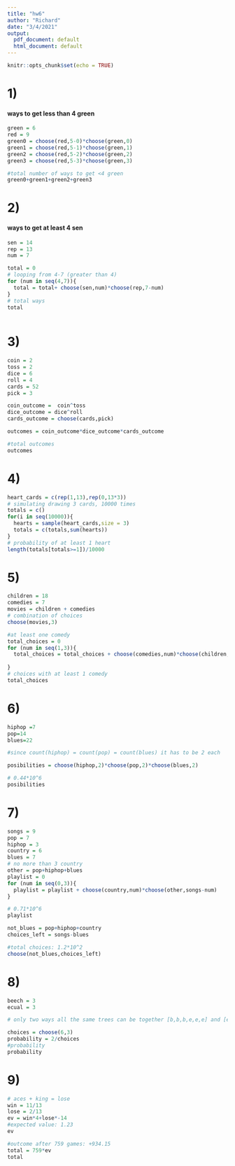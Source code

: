 ---
title: "hw6"
author: "Richard"
date: "3/4/2021"
output:
  pdf_document: default
  html_document: default
---

```{r setup, include=FALSE}
knitr::opts_chunk$set(echo = TRUE)
```

# 1)

#### ways to get less than 4 green

```{r}
green = 6
red = 9
green0 = choose(red,5-0)*choose(green,0)
green1 = choose(red,5-1)*choose(green,1)
green2 = choose(red,5-2)*choose(green,2)
green3 = choose(red,5-3)*choose(green,3)

#total number of ways to get <4 green
green0+green1+green2+green3

```

# 2)

#### ways to get at least 4 sen
```{r}
sen = 14
rep = 13
num = 7

total = 0
# looping from 4-7 (greater than 4)
for (num in seq(4,7)){
  total = total+ choose(sen,num)*choose(rep,7-num)
}
# total ways
total
  
```

# 3)

```{r}
coin = 2
toss = 2
dice = 6
roll = 4
cards = 52
pick = 3

coin_outcome =  coin^toss 
dice_outcome = dice^roll
cards_outcome = choose(cards,pick)

outcomes = coin_outcome*dice_outcome*cards_outcome

#total outcomes
outcomes
```

# 4)


```{r}
heart_cards = c(rep(1,13),rep(0,13*3))
# simulating drawing 3 cards, 10000 times
totals = c()
for(i in seq(10000)){
  hearts = sample(heart_cards,size = 3)
  totals = c(totals,sum(hearts))
}
# probability of at least 1 heart 
length(totals[totals>=1])/10000
```

# 5)

```{r}
children = 18
comedies = 7
movies = children + comedies
# combination of choices 
choose(movies,3)
```
```{r}
#at least one comedy
total_choices = 0
for (num in seq(1,3)){
  total_choices = total_choices + choose(comedies,num)*choose(children,3-num)
  
}
# choices with at least 1 comedy 
total_choices
```

# 6)

```{r}
hiphop =7
pop=14
blues=22

#since count(hiphop) = count(pop) = count(blues) it has to be 2 each

posibilities = choose(hiphop,2)*choose(pop,2)*choose(blues,2)

# 0.44*10^6
posibilities
```

# 7)

```{r}
songs = 9
pop = 7
hiphop = 3
country = 6
blues = 7
# no more than 3 country
other = pop+hiphop+blues
playlist = 0
for (num in seq(0,3)){
  playlist = playlist + choose(country,num)*choose(other,songs-num)
}

# 0.71*10^6
playlist
```

```{r}
not_blues = pop+hiphop+country
choices_left = songs-blues

#total choices: 1.2*10^2
choose(not_blues,choices_left)

```

# 8)

```{r}
beech = 3
ecual = 3

# only two ways all the same trees can be together [b,b,b,e,e,e] and [e,e,e,b,b,b]

choices = choose(6,3)
probability = 2/choices
#probability
probability

```

# 9)

```{r}
# aces + king = lose
win = 11/13
lose = 2/13
ev = win*4+lose*-14
#expected value: 1.23
ev

#outcome after 759 games: +934.15
total = 759*ev
total


```

